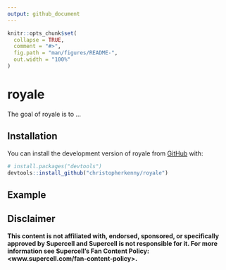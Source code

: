 ```yaml
---
output: github_document
---
```


<!-- README.md is generated from README.Rmd. Please edit that file -->

```r
knitr::opts_chunk$set(
  collapse = TRUE,
  comment = "#>",
  fig.path = "man/figures/README-",
  out.width = "100%"
)
```

# royale

<!-- badges: start -->
<!-- badges: end -->

The goal of royale is to ...

## Installation

You can install the development version of royale from [GitHub](https://github.com/) with:

``` r
# install.packages("devtools")
devtools::install_github("christopherkenny/royale")
```

## Example

## Disclaimer

**This content is not affiliated with, endorsed, sponsored, or specifically approved by Supercell and Supercell is not responsible for it. For more information see Supercell’s Fan Content Policy: <www.supercell.com/fan-content-policy>.**

